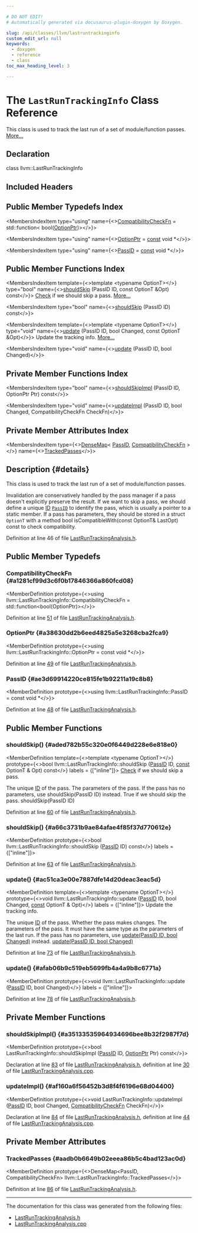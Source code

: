 ```yaml
---

# DO NOT EDIT!
# Automatically generated via docusaurus-plugin-doxygen by Doxygen.

slug: /api/classes/llvm/lastruntrackinginfo
custom_edit_url: null
keywords:
  - doxygen
  - reference
  - class
toc_max_heading_level: 3

---
```





# The `LastRunTrackingInfo` Class Reference

<DoxygenPage pluginConfig={pluginConfig}>

This class is used to track the last run of a set of module/function passes. <a href="#details">More...</a>

## Declaration

<CodeBlock>class llvm::LastRunTrackingInfo</CodeBlock>

## Included Headers

<IncludesList>
<IncludesListItem
  filePath="llvm/Analysis/LastRunTrackingAnalysis.h"
  permalink="/docs/api/files/include/include/llvm/include/llvm/analysis/lastruntrackinganalysis-h"
  isLocal="true" />
</IncludesList>

## Public Member Typedefs Index

<MembersIndex>

<MembersIndexItem
  type="using"
  name={<><a href="#a1281cf99d3c6f0b17846366a860fcd08">CompatibilityCheckFn</a> = std::function&lt; bool(<a href="#a38630dd2b6eed4825a5e3268cba2fca9">OptionPtr</a>)&gt;</>}>
</MembersIndexItem>

<MembersIndexItem
  type="using"
  name={<><a href="#a38630dd2b6eed4825a5e3268cba2fca9">OptionPtr</a> = <a href="/docs/api/files/lib/lib/target/lib/target/aarch64/aarch64promoteconstant-cpp/#a90f8350fecae261c25be85d38b451bff">const</a> void &#42;</>}>
</MembersIndexItem>

<MembersIndexItem
  type="using"
  name={<><a href="#ae3d69914220ce815fe1b92211a19c8b8">PassID</a> = <a href="/docs/api/files/lib/lib/target/lib/target/aarch64/aarch64promoteconstant-cpp/#a90f8350fecae261c25be85d38b451bff">const</a> void &#42;</>}>
</MembersIndexItem>

</MembersIndex>

## Public Member Functions Index

<MembersIndex>

<MembersIndexItem
  template={<>template &lt;typename OptionT&gt;</>}
  type="bool"
  name={<><a href="#aded782b55c320e0f6449d228e6e818e0">shouldSkip</a> (PassID ID, const OptionT &amp;Opt) const</>}>
<a href="/docs/api/namespaces/llvm/check">Check</a> if we should skip a pass. <a href="#aded782b55c320e0f6449d228e6e818e0">More...</a>
</MembersIndexItem>

<MembersIndexItem
  type="bool"
  name={<><a href="#a66c3731b9ae84afae4f85f37d770612e">shouldSkip</a> (PassID ID) const</>}>
</MembersIndexItem>

<MembersIndexItem
  template={<>template &lt;typename OptionT&gt;</>}
  type="void"
  name={<><a href="#ac51ca3e00e7887dfe14d20deac3eac5d">update</a> (PassID ID, bool Changed, const OptionT &amp;Opt)</>}>
Update the tracking info. <a href="#ac51ca3e00e7887dfe14d20deac3eac5d">More...</a>
</MembersIndexItem>

<MembersIndexItem
  type="void"
  name={<><a href="#afab06b9c519eb5699fb4a4a9b8c6771a">update</a> (PassID ID, bool Changed)</>}>
</MembersIndexItem>

</MembersIndex>

## Private Member Functions Index

<MembersIndex>

<MembersIndexItem
  type="bool"
  name={<><a href="#a35133535964934696bee8b32f2987f7d">shouldSkipImpl</a> (PassID ID, OptionPtr Ptr) const</>}>
</MembersIndexItem>

<MembersIndexItem
  type="void"
  name={<><a href="#af160a6f56452b3d8f4f6196e68d04400">updateImpl</a> (PassID ID, bool Changed, CompatibilityCheckFn CheckFn)</>}>
</MembersIndexItem>

</MembersIndex>

## Private Member Attributes Index

<MembersIndex>

<MembersIndexItem
  type={<><a href="/docs/api/classes/llvm/densemap">DenseMap</a>&lt; <a href="#ae3d69914220ce815fe1b92211a19c8b8">PassID</a>, <a href="#a1281cf99d3c6f0b17846366a860fcd08">CompatibilityCheckFn</a> &gt;</>}
  name={<><a href="#aadb0b6649b02eeea86b5c4bad123ac0d">TrackedPasses</a></>}>
</MembersIndexItem>

</MembersIndex>

## Description {#details}

This class is used to track the last run of a set of module/function passes.

Invalidation are conservatively handled by the pass manager if a pass doesn&#39;t explicitly preserve the result. If we want to skip a pass, we should define a unique <a href="/docs/api/namespaces/llvm/callingconv/#abdf8cf606905c10634e831390981b0ed">ID</a> <code><a href="#ae3d69914220ce815fe1b92211a19c8b8">PassID</a></code> to identify the pass, which is usually a pointer to a static member. If a pass has parameters, they should be stored in a struct <code>OptionT</code> with a method bool isCompatibleWith(const OptionT&amp; LastOpt) const to check compatibility.

Definition at line 46 of file <a href="/docs/api/files/include/include/llvm/include/llvm/analysis/lastruntrackinganalysis-h">LastRunTrackingAnalysis.h</a>.

<SectionDefinition>

## Public Member Typedefs

### CompatibilityCheckFn {#a1281cf99d3c6f0b17846366a860fcd08}

<MemberDefinition
  prototype={<>using llvm::LastRunTrackingInfo::CompatibilityCheckFn =  std::function&lt;bool(OptionPtr)&gt;</>}>

Definition at line <a href="/docs/api/files/include/include/llvm/include/llvm/analysis/lastruntrackinganalysis-h/#l00051">51</a> of file <a href="/docs/api/files/include/include/llvm/include/llvm/analysis/lastruntrackinganalysis-h">LastRunTrackingAnalysis.h</a>.
</MemberDefinition>

### OptionPtr {#a38630dd2b6eed4825a5e3268cba2fca9}

<MemberDefinition
  prototype={<>using llvm::LastRunTrackingInfo::OptionPtr =  const void &#42;</>}>

Definition at line <a href="/docs/api/files/include/include/llvm/include/llvm/analysis/lastruntrackinganalysis-h/#l00049">49</a> of file <a href="/docs/api/files/include/include/llvm/include/llvm/analysis/lastruntrackinganalysis-h">LastRunTrackingAnalysis.h</a>.
</MemberDefinition>

### PassID {#ae3d69914220ce815fe1b92211a19c8b8}

<MemberDefinition
  prototype={<>using llvm::LastRunTrackingInfo::PassID =  const void &#42;</>}>

Definition at line <a href="/docs/api/files/include/include/llvm/include/llvm/analysis/lastruntrackinganalysis-h/#l00048">48</a> of file <a href="/docs/api/files/include/include/llvm/include/llvm/analysis/lastruntrackinganalysis-h">LastRunTrackingAnalysis.h</a>.
</MemberDefinition>

</SectionDefinition>

<SectionDefinition>

## Public Member Functions

### shouldSkip() {#aded782b55c320e0f6449d228e6e818e0}

<MemberDefinition
  template={<>template &lt;typename OptionT&gt;</>}
  prototype={<>bool llvm::LastRunTrackingInfo::shouldSkip (<a href="#ae3d69914220ce815fe1b92211a19c8b8">PassID</a> ID, <a href="/docs/api/files/lib/lib/target/lib/target/aarch64/aarch64promoteconstant-cpp/#a90f8350fecae261c25be85d38b451bff">const</a> OptionT &amp; Opt) const</>}
  labels = {["inline"]}>
<a href="/docs/api/namespaces/llvm/check">Check</a> if we should skip a pass.

<ParametersList title="Parameters">
<ParametersListItem name="<a href=&quot;/docs/api/namespaces/llvm/callingconv/#abdf8cf606905c10634e831390981b0ed&quot;>ID</a>">The unique <a href="/docs/api/namespaces/llvm/callingconv/#abdf8cf606905c10634e831390981b0ed">ID</a> of the pass.</ParametersListItem>
<ParametersListItem name="Opt">The parameters of the pass. If the pass has no parameters, use shouldSkip(PassID ID) instead.</ParametersListItem>
</ParametersList>

<SectionUser title="Returns">
True if we should skip the pass.
</SectionUser>


<SectionUser title="See Also">
shouldSkip(PassID ID)
</SectionUser>

Definition at line <a href="/docs/api/files/include/include/llvm/include/llvm/analysis/lastruntrackinganalysis-h/#l00060">60</a> of file <a href="/docs/api/files/include/include/llvm/include/llvm/analysis/lastruntrackinganalysis-h">LastRunTrackingAnalysis.h</a>.
</MemberDefinition>

### shouldSkip() {#a66c3731b9ae84afae4f85f37d770612e}

<MemberDefinition
  prototype={<>bool llvm::LastRunTrackingInfo::shouldSkip (<a href="#ae3d69914220ce815fe1b92211a19c8b8">PassID</a> ID) const</>}
  labels = {["inline"]}>

Definition at line <a href="/docs/api/files/include/include/llvm/include/llvm/analysis/lastruntrackinganalysis-h/#l00063">63</a> of file <a href="/docs/api/files/include/include/llvm/include/llvm/analysis/lastruntrackinganalysis-h">LastRunTrackingAnalysis.h</a>.
</MemberDefinition>

### update() {#ac51ca3e00e7887dfe14d20deac3eac5d}

<MemberDefinition
  template={<>template &lt;typename OptionT&gt;</>}
  prototype={<>void llvm::LastRunTrackingInfo::update (<a href="#ae3d69914220ce815fe1b92211a19c8b8">PassID</a> ID, bool Changed, <a href="/docs/api/files/lib/lib/target/lib/target/aarch64/aarch64promoteconstant-cpp/#a90f8350fecae261c25be85d38b451bff">const</a> OptionT &amp; Opt)</>}
  labels = {["inline"]}>
Update the tracking info.

<ParametersList title="Parameters">
<ParametersListItem name="<a href=&quot;/docs/api/namespaces/llvm/callingconv/#abdf8cf606905c10634e831390981b0ed&quot;>ID</a>">The unique <a href="/docs/api/namespaces/llvm/callingconv/#abdf8cf606905c10634e831390981b0ed">ID</a> of the pass.</ParametersListItem>
<ParametersListItem name="Changed">Whether the pass makes changes.</ParametersListItem>
<ParametersListItem name="Opt">The parameters of the pass. It must have the same type as the parameters of the last run. If the pass has no parameters, use <a href="#afab06b9c519eb5699fb4a4a9b8c6771a">update(PassID ID, bool Changed)</a> instead.</ParametersListItem>
</ParametersList>

<SectionUser title="See Also">
<a href="#afab06b9c519eb5699fb4a4a9b8c6771a">update(PassID ID, bool Changed)</a>
</SectionUser>

Definition at line <a href="/docs/api/files/include/include/llvm/include/llvm/analysis/lastruntrackinganalysis-h/#l00073">73</a> of file <a href="/docs/api/files/include/include/llvm/include/llvm/analysis/lastruntrackinganalysis-h">LastRunTrackingAnalysis.h</a>.
</MemberDefinition>

### update() {#afab06b9c519eb5699fb4a4a9b8c6771a}

<MemberDefinition
  prototype={<>void llvm::LastRunTrackingInfo::update (<a href="#ae3d69914220ce815fe1b92211a19c8b8">PassID</a> ID, bool Changed)</>}
  labels = {["inline"]}>

Definition at line <a href="/docs/api/files/include/include/llvm/include/llvm/analysis/lastruntrackinganalysis-h/#l00078">78</a> of file <a href="/docs/api/files/include/include/llvm/include/llvm/analysis/lastruntrackinganalysis-h">LastRunTrackingAnalysis.h</a>.
</MemberDefinition>

</SectionDefinition>

<SectionDefinition>

## Private Member Functions

### shouldSkipImpl() {#a35133535964934696bee8b32f2987f7d}

<MemberDefinition
  prototype={<>bool LastRunTrackingInfo::shouldSkipImpl (<a href="#ae3d69914220ce815fe1b92211a19c8b8">PassID</a> ID, <a href="#a38630dd2b6eed4825a5e3268cba2fca9">OptionPtr</a> Ptr) const</>}>

Declaration at line <a href="/docs/api/files/include/include/llvm/include/llvm/analysis/lastruntrackinganalysis-h/#l00083">83</a> of file <a href="/docs/api/files/include/include/llvm/include/llvm/analysis/lastruntrackinganalysis-h">LastRunTrackingAnalysis.h</a>, definition at line <a href="/docs/api/files/lib/lib/analysis/lastruntrackinganalysis-cpp/#l00030">30</a> of file <a href="/docs/api/files/lib/lib/analysis/lastruntrackinganalysis-cpp">LastRunTrackingAnalysis.cpp</a>.
</MemberDefinition>

### updateImpl() {#af160a6f56452b3d8f4f6196e68d04400}

<MemberDefinition
  prototype={<>void LastRunTrackingInfo::updateImpl (<a href="#ae3d69914220ce815fe1b92211a19c8b8">PassID</a> ID, bool Changed, <a href="#a1281cf99d3c6f0b17846366a860fcd08">CompatibilityCheckFn</a> CheckFn)</>}>

Declaration at line <a href="/docs/api/files/include/include/llvm/include/llvm/analysis/lastruntrackinganalysis-h/#l00084">84</a> of file <a href="/docs/api/files/include/include/llvm/include/llvm/analysis/lastruntrackinganalysis-h">LastRunTrackingAnalysis.h</a>, definition at line <a href="/docs/api/files/lib/lib/analysis/lastruntrackinganalysis-cpp/#l00044">44</a> of file <a href="/docs/api/files/lib/lib/analysis/lastruntrackinganalysis-cpp">LastRunTrackingAnalysis.cpp</a>.
</MemberDefinition>

</SectionDefinition>

<SectionDefinition>

## Private Member Attributes

### TrackedPasses {#aadb0b6649b02eeea86b5c4bad123ac0d}

<MemberDefinition
  prototype={<>DenseMap&lt;PassID, CompatibilityCheckFn&gt; llvm::LastRunTrackingInfo::TrackedPasses</>}>

Definition at line <a href="/docs/api/files/include/include/llvm/include/llvm/analysis/lastruntrackinganalysis-h/#l00086">86</a> of file <a href="/docs/api/files/include/include/llvm/include/llvm/analysis/lastruntrackinganalysis-h">LastRunTrackingAnalysis.h</a>.
</MemberDefinition>

</SectionDefinition>

<hr/>

The documentation for this class was generated from the following files:

<ul>
<li><a href="/docs/api/files/include/include/llvm/include/llvm/analysis/lastruntrackinganalysis-h">LastRunTrackingAnalysis.h</a></li>
<li><a href="/docs/api/files/lib/lib/analysis/lastruntrackinganalysis-cpp">LastRunTrackingAnalysis.cpp</a></li>
</ul>

</DoxygenPage>
